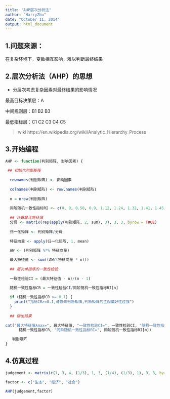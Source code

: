 ```yaml
---
title: "AHP层次分析法"
author: "HarryZhu"
date: "October 11, 2014"
output: html_document
---
```


## 1.问题来源： 

在复杂环境下，变数相互影响，难以判断最终结果

## 2.层次分析法（AHP）的思想

* 分层次考虑复杂因素对最终结果的影响情况

最高目标决策层：A

中间规则层：B1 B2 B3

最低指标层：C1 C2 C3 C4 C5

> wiki https://en.wikipedia.org/wiki/Analytic_Hierarchy_Process

## 3.开始编程

```r

AHP <- function(判别矩阵, 影响因素) {
  
 ## 初始化判断矩阵  
  
  rownames(判别矩阵) <- 影响因素
  
  colnames(判别矩阵) <- row.names(判别矩阵)
  
  n = nrow(判别矩阵)
  
  同阶随机一致性指标RI <- c(0, 0, 0.58, 0.9, 1.12, 1.24, 1.32, 1.41, 1.45, 1.49, 1.52, 1.54, 1.56, 1.58, 1.59)
  
  ## 计算最大特征值  
  分母 <- matrix(rep(apply(判别矩阵, 2, sum), 3), 3, 3, byrow = TRUE)
  
  归一化矩阵 <- 判别矩阵/分母
  
  特征向量 <- apply(归一化矩阵, 1, mean)
  
  AW <- (判别矩阵 %*% 特征向量)

  最大特征值 <- sum((AW/(特征向量 * n)))
  
  ## 层次单排序的一致性检验
  
  一致性检验CI = (最大特征值 - n)/(n - 1)

  随机一致性指标CR = 一致性检验CI/同阶随机一致性指标RI[n]
  
  if (随机一致性指标CR >= 0.1) {
    print("指标CR>=0.1,请修改判断矩阵,判断矩阵的主观偏好性过强")
  }
  
  ## 输出结果
  
cat("最大特征值λmax=", 最大特征值, "一致性检验CI=", 一致性检验CI, "随机一致性指标CR", 
      随机一致性指标CR, "同阶随机一致性指标RI=", 同阶随机一致性指标RI[n])

   判别矩阵
}
```

## 4.仿真过程

```r

judgement <- matrix(c(1, 3, 4, (1/3), 1, 3, (1/4), (1/3), 1), 3, 3, byrow = TRUE)

factor <- c("生态", "经济", "社会")

AHP(judgement,factor)

```



